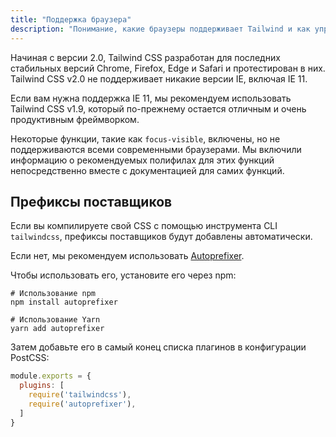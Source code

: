 ```yaml
---
title: "Поддержка браузера"
description: "Понимание, какие браузеры поддерживает Tailwind и как управлять префиксами поставщиков."
---
```


Начиная с версии 2.0, Tailwind CSS разработан для последних стабильных версий Chrome, Firefox, Edge и Safari и протестирован в них. Tailwind CSS v2.0 не поддерживает никакие версии IE, включая IE 11.

Если вам нужна поддержка IE 11, мы рекомендуем использовать Tailwind CSS v1.9, который по-прежнему остается отличным и очень продуктивным фреймворком.

Некоторые функции, такие как `focus-visible`, включены, но не поддерживаются всеми современными браузерами. Мы включили информацию о рекомендуемых полифилах для этих функций непосредственно вместе с документацией для самих функций.

## Префиксы поставщиков

Если вы компилируете свой CSS с помощью инструмента CLI `tailwindcss`, префиксы поставщиков будут добавлены автоматически.

Если нет, мы рекомендуем использовать [Autoprefixer](https://github.com/postcss/autoprefixer).

Чтобы использовать его, установите его через npm:

```shell
# Использование npm
npm install autoprefixer

# Использование Yarn
yarn add autoprefixer
```

Затем добавьте его в самый конец списка плагинов в конфигурации PostCSS:

```js
module.exports = {
  plugins: [
    require('tailwindcss'),
    require('autoprefixer'),
  ]
}
```

